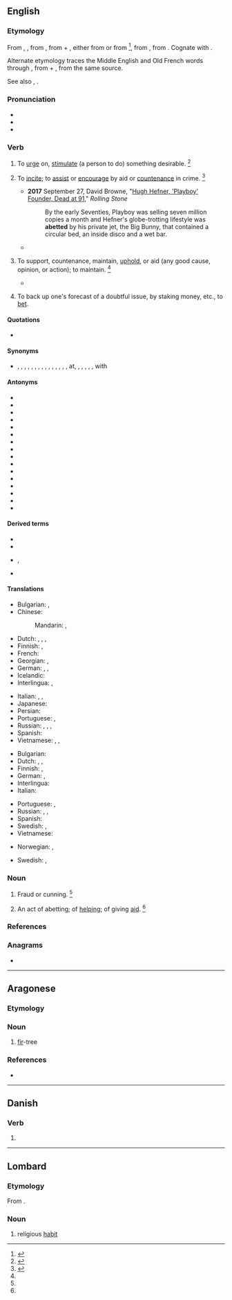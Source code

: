 {{also|авет}}
==English==

===Etymology===
{{PIE root|en|bʰeyd}}
From {{inh|en|enm|abetten}}, {{m|enm|abette}}, from {{der|en|fro|abeter||to entice}}, from {{m|fro|a-||to}} + {{m|fro|beter||hound on, urge, to bait}}, either from {{der|en|dum|betan|bētan|incite}} or from {{der|en|non|beita||to cause to bite, bait, incite}}<ref>{{R:CDOE|page=2}}</ref>, from {{der|en|gem-pro|*baitijaną||to cause to bite}}, from {{der|en|ine-pro|*bʰeyd-||to split}}. Cognate with {{cog|is|beita||to set dogs on; to feed}}.

Alternate etymology traces the Middle English and Old French words through {{cog|ang|*ābǣtan||to hound on}}, from {{m|ang|ā-}} + {{m|ang|bǣtan||to bait}}, from the same {{der|en|gem-pro}} source.

See also {{m|en|bait}}, {{m|en|bet}}.

===Pronunciation===
* {{IPA|/əˈbɛt/|lang=en}}
* {{audio|En-us-abet.ogg|Audio (US)|lang=en}}
* {{rhymes|ɛt|lang=en}}

===Verb===
{{en-verb|abett}}

# {{lb|en|obsolete|transitive}} To [[urge]] on, [[stimulate]] (a person to do) something desirable. {{defdate|from end of 14th century to early 17th century}}<ref name=Chamber>{{R:CDOE|page=6}}</ref>
# {{lb|en|transitive}} To [[incite]]; to [[assist]] or [[encourage]] by aid or [[countenance]] in crime. {{defdate|from c. 1350-1470}}<ref name=SOED>{{R:SOED5|page=4}}</ref>
#* '''2017''' September 27, David Browne, "[http://www.rollingstone.com/culture/news/hugh-hefner-playboy-founder-dead-at-91-w443922 Hugh Hefner, 'Playboy' Founder, Dead at 91]," ''Rolling Stone''
#*: By the early Seventies, Playboy was selling seven million copies a month and Hefner's globe-trotting lifestyle was '''abetted''' by his private jet, the Big Bunny, that contained a circular bed, an inside disco and a wet bar.
#* {{quote-book|lang=en|year=1823|author=Ringan Gilhaize|title=The covenanters, by the author of Annals of the parish|passage=Those who would exalt themselves by '''abetting''' the strength of the Godless, and the wrength of the oppressors.}}
# {{lb|en|transitive|archaic}} To support, countenance, maintain, [[uphold]], or aid (any good cause, opinion, or action); to maintain. {{defdate|from late 16th century}}<ref name=SOED/>
#* {{quote-book|lang=en|year=1835|author=Jeremy Taylor|editor=George Rust|title=The whole works of the Right Rev. Jeremy Taylor|passage=Our duty is urged, and our confidence '''abetted'''.}}
# {{lb|en|obsolete}} To back up one's forecast of a doubtful issue, by staking money, etc., to [[bet]].

====Quotations====
* {{seeCites}}

====Synonyms====
* {{sense|to instigate or encourage by aid or countenance}} {{l|en|incite}}, {{l|en|instigate}}, {{l|en|set on}}, {{l|en|egg on}}, {{l|en|foment}}, {{l|en|advocate}}, {{l|en|countenance}}, {{l|en|encourage}}, {{l|en|second}}, {{l|en|uphold}}, {{l|en|aid}}, {{l|en|assist}}, {{l|en|support}}, {{l|en|sustain}}, {{l|en|back}}, {{l|en|connive}} at, {{l|en|promote}}, {{l|en|sanction}}, {{l|en|advocate}}, {{l|en|embolden}}, {{l|en|favor}}, {{l|en|cooperate}} with

====Antonyms====
* {{l|en|baffle}}
* {{l|en|confound}}
* {{l|en|contradict}}
* {{l|en|counteract}}
* {{l|en|denounce}}
* {{l|en|deter}}
* {{l|en|disapprove}}
* {{l|en|disconcert}}
* {{l|en|discourage}}
* {{l|en|dissuade}}
* {{l|en|expose}}
* {{l|en|frustrate}}
* {{l|en|hinder}}
* {{l|en|impede}}
* {{l|en|obstruct}}
* {{l|en|thwart}}

====Derived terms====
{{der-top}}
* {{l|en|abetment}}
* {{l|en|abettal}}
{{der-mid}}
* {{l|en|abetter}}, {{l|en|abettor}}
* {{l|en|aid and abet}}
{{der-bottom}}

====Translations====
{{trans-top|to assist or encourage in crime}}
* Bulgarian: {{t+|bg|подбуждам}}, {{t+|bg|подстрекавам}}
* Chinese:
*: Mandarin: {{t+|cmn|煽動|sc=Hani}}, {{t+|cmn|煽动|tr=shāndòng|sc=Hani}}
* Dutch: {{t+|nl|aansporen}}, {{t+|nl|aanmoedigen}}, {{t+|nl|ophitsen}}, {{t+|nl|aanzetten}}
* Finnish: {{t+|fi|yllyttää}} {{qualifier|to encourage}}, {{t+|fi|avustaa}} {{qualifier|to assist}}
* French: {{t+|fr|encourager}}
* Georgian: {{t|ka|წაქეზება}}, {{t|ka|წახალისება}}
* German: {{t+|de|ermutigen}}, {{t+|de|aufhetzen}}, {{t|de|anstiften}}
* Icelandic: {{t|is|aðstoða}}
* Interlingua: {{t|ia|incitar}}, {{t|ia|incorariar}}
{{trans-mid}}
* Italian: {{t+|it|favoreggiare}}, {{t+|it|incoraggiare}}, {{t+|it|istigare}}
* Japanese: {{t|ja|煽動する|tr=せんどうする, sendō suru|sc=Jpan}}
* Persian: {{t|fa|همدستی کردن|tr=hamdasti kardan}}
* Portuguese: {{t+|pt|incitar}}, {{t+|pt|instigar}}
* Russian: {{t+|ru|подстрека́ть}}, {{t+|ru|подбива́ть}}, {{t+|ru|подгова́ривать}}, {{t+|ru|нау́ськивать}}
* Spanish: {{t+|es|incitar}}
* Vietnamese: {{t|vi|xúi bẩy}}, {{t+|vi|xúi giục}}, {{t+|vi|khích}}
{{trans-bottom}}

{{trans-top|to support, uphold, or aid}}
* Bulgarian: {{t+|bg|поощрявам}} {{t+|bg|съдействувам}}
* Dutch: {{t+|nl|bijstaan}}, {{t+|nl|ondersteunen}}, {{t|nl|meehelpen aan}}
* Finnish: {{t+|fi|tukea}}, {{t+|fi|ylläpitää}}
* German: {{t+|de|stützen}}, {{t+|de|helfen}}
* Interlingua: {{t+|ia|adjutar}}
* Italian: {{t+|it|sostenere}}
{{trans-mid}}
* Portuguese: {{t+|pt|assistir}}, {{t+|pt|ajudar}}
* Russian: {{t+|ru|подде́рживать}}, {{t+|ru|поощря́ть}}, {{t+|ru|соде́йствовать}}
* Spanish: {{t+|es|ayudar}}
* Swedish: {{t+|sv|bistå}}, {{t|sv|understödja}}
* Vietnamese: {{t+|vi|tiếp tay}}
{{trans-bottom}}

{{checktrans-top}}
* Norwegian: {{t-check|no|tilskynde}}, {{t+check|no|hjelpe}}
{{trans-mid}}
* Swedish: {{t+check|sv|medverka}}, {{t+check|sv|bistå}}
{{trans-bottom}}

===Noun===
{{en-noun}}

# {{lb|en|obsolete}} Fraud or cunning. {{defdate|mid-12th century to mid-14th century}}<ref name=SOED/>
# {{lb|en|obsolete}} An act of abetting; of [[help]]ing; of giving [[aid]]. {{defdate|from c. 1350-1470}}<ref name=SOED/>

===References===
<references/>

===Anagrams===
* {{anagrams|en|a=abet|Bate|Beta|bate|beat|beta}}

----

==Aragonese==

===Etymology===
{{rfe|an}}

===Noun===
{{an-noun|m}}
# [[fir]]-tree

===References===
* {{R:DBLA}}

----

==Danish==

===Verb===
{{head|da|past participle}}

# {{inflection of|abe||past|part|lang=da}}

----

==Lombard==

===Etymology===
From {{inh|lmo|la|habitus||habit, appearance}}.

===Noun===
{{head|lmo|noun|g=m}}

# religious [[habit]] {{qualifier|clothing}}

{{C|lmo|Clothing|Religion}}